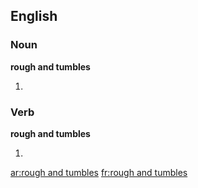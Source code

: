 ==English==

===Noun===
'''rough and tumbles'''
# {{plural of|rough and tumble}}

===Verb===
'''rough and tumbles'''
# {{en-third-person singular of|rough and tumble}}

[[ar:rough and tumbles]]
[[fr:rough and tumbles]]